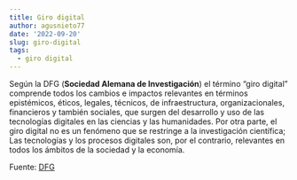 ```yaml
---
title: Giro digital
author: agusnieto77
date: '2022-09-20'
slug: giro-digital
tags:
  - giro digital
---
```


Según la DFG (**Sociedad Alemana de Investigación**) el término “giro digital” comprende todos los cambios e impactos relevantes en términos epistémicos, éticos, legales, técnicos, de infraestructura, organizacionales, financieros y también sociales, que surgen del desarrollo y uso de las tecnologías digitales en las ciencias y las humanidades. Por otra parte, el giro digital no es un fenómeno que se restringe a la investigación científica; Las tecnologías y los procesos digitales son, por el contrario, relevantes en todos los ámbitos de la sociedad y la economía.

Fuente: [DFG](https://www.dfg.de/en/research_funding/principles_dfg_funding/digital_turn/index.html)